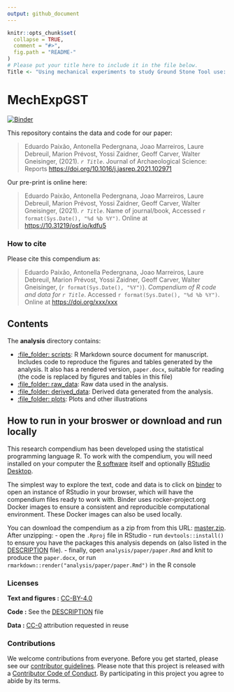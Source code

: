 ```yaml
---
output: github_document
---
```


<!-- README.md is generated from README.Rmd. Please edit that file -->

```r
knitr::opts_chunk$set(
  collapse = TRUE,
  comment = "#>",
  fig.path = "README-"
)
# Please put your title here to include it in the file below.
Title <- "Using mechanical experiments to study Ground Stone Tool use: exploring the formation of percussive and grinding wear traces on limestone tools"
```

# MechExpGST

[![Binder](https://mybinder.org/badge_logo.svg)](https://mybinder.org/v2/gh/jmmarreiros/MechExpGST/master?urlpath=rstudio)

This repository contains the data and code for our paper:

> Eduardo Paixão, Antonella Pedergnana, Joao Marreiros, Laure Debreuil, Marion Prévost, Yossi Zaidner, Geoff Carver, Walter Gneisinger, (2021). _`r Title`_. Journal of Archaeological Science: Reports <https://doi.org/10.1016/j.jasrep.2021.102971>

Our pre-print is online here:

> Eduardo Paixão, Antonella Pedergnana, Joao Marreiros, Laure Debreuil, Marion Prévost, Yossi Zaidner, Geoff Carver, Walter Gneisinger, (2021). _`r Title`_. Name of journal/book, Accessed `r format(Sys.Date(), "%d %b %Y")`. Online at <https://10.31219/osf.io/kdfu5>

### How to cite

Please cite this compendium as:

> Eduardo Paixão, Antonella Pedergnana, Joao Marreiros, Laure Debreuil, Marion Prévost, Yossi Zaidner, Geoff Carver, Walter Gneisinger, (`r format(Sys.Date(), "%Y")`). _Compendium of R code and data for `r Title`_. Accessed `r format(Sys.Date(), "%d %b %Y")`. Online at <https://doi.org/xxx/xxx>

## Contents

The **analysis** directory contains:

  - [:file\_folder: scripts](/analysis/paper): R Markdown source document
    for manuscript. Includes code to reproduce the figures and tables
    generated by the analysis. It also has a rendered version,
    `paper.docx`, suitable for reading (the code is replaced by figures
    and tables in this file)
  - [:file\_folder: raw_data](/analysis/data): Raw data used in the analysis.
  - [:file\_folder: derived_data](/analysis/data): Derived data generated from the analysis.
  - [:file\_folder: plots](/analysis/figures): Plots and other
    illustrations

## How to run in your broswer or download and run locally

This research compendium has been developed using the statistical programming
language R. To work with the compendium, you will need
installed on your computer the [R software](https://cloud.r-project.org/)
itself and optionally [RStudio Desktop](https://rstudio.com/products/rstudio/download/).

The simplest way to explore the text, code and data is to click on
[binder](https://mybinder.org/v2/gh/jmmarreiros/MechExpGST/master?urlpath=rstudio)
to open an instance of RStudio in your browser, which will have the
compendium files ready to work with. Binder uses rocker-project.org
Docker images to ensure a consistent and reproducible computational
environment. These Docker images can also be used locally.

You can download the compendium as a zip from from this URL:
[master.zip](/archive/master.zip). After unzipping:
- open the `.Rproj` file in RStudio
- run `devtools::install()` to ensure you have the packages this analysis depends on (also listed in the
[DESCRIPTION](/DESCRIPTION) file).
- finally, open `analysis/paper/paper.Rmd` and knit to produce the `paper.docx`, or run `rmarkdown::render("analysis/paper/paper.Rmd")` in the R console

### Licenses

**Text and figures :**  [CC-BY-4.0](http://creativecommons.org/licenses/by/4.0/)

**Code :** See the [DESCRIPTION](DESCRIPTION) file

**Data :** [CC-0](http://creativecommons.org/publicdomain/zero/1.0/) attribution requested in reuse

### Contributions

We welcome contributions from everyone. Before you get started, please see our [contributor guidelines](CONTRIBUTING.md). Please note that this project is released with a [Contributor Code of Conduct](CONDUCT.md). By participating in this project you agree to abide by its terms.

